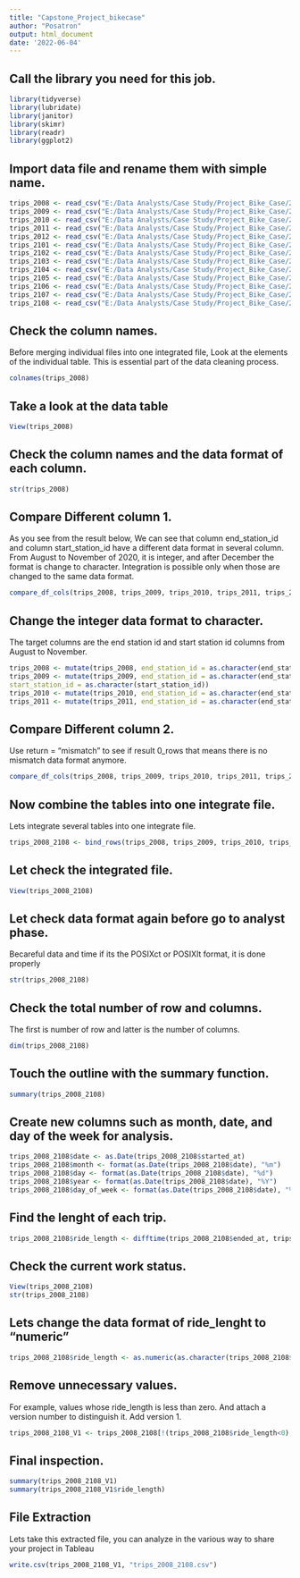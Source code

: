 ---
title: "Capstone_Project_bikecase"
author: "Posatron"
output: html_document
date: '2022-06-04'
---

## Call the library you need for this job.
```{r}
library(tidyverse)
library(lubridate)
library(janitor)
library(skimr)
library(readr)
library(ggplot2)
```

## Import data file and rename them with simple name.
```{r Import and rename}
trips_2008 <- read_csv("E:/Data Analysts/Case Study/Project_Bike_Case/202008-divvy-tripdata/202008-divvy-tripdata.csv")
trips_2009 <- read_csv("E:/Data Analysts/Case Study/Project_Bike_Case/202009-divvy-tripdata/202009-divvy-tripdata.csv")
trips_2010 <- read_csv("E:/Data Analysts/Case Study/Project_Bike_Case/202010-divvy-tripdata/202010-divvy-tripdata.csv")
trips_2011 <- read_csv("E:/Data Analysts/Case Study/Project_Bike_Case/202011-divvy-tripdata/202011-divvy-tripdata.csv")
trips_2012 <- read_csv("E:/Data Analysts/Case Study/Project_Bike_Case/202012-divvy-tripdata/202012-divvy-tripdata.csv")
trips_2101 <- read_csv("E:/Data Analysts/Case Study/Project_Bike_Case/202101-divvy-tripdata/202101-divvy-tripdata.csv")
trips_2102 <- read_csv("E:/Data Analysts/Case Study/Project_Bike_Case/202102-divvy-tripdata/202102-divvy-tripdata.csv")
trips_2103 <- read_csv("E:/Data Analysts/Case Study/Project_Bike_Case/202103-divvy-tripdata/202103-divvy-tripdata.csv")
trips_2104 <- read_csv("E:/Data Analysts/Case Study/Project_Bike_Case/202104-divvy-tripdata/202104-divvy-tripdata.csv")
trips_2105 <- read_csv("E:/Data Analysts/Case Study/Project_Bike_Case/202105-divvy-tripdata/202105-divvy-tripdata.csv")
trips_2106 <- read_csv("E:/Data Analysts/Case Study/Project_Bike_Case/202106-divvy-tripdata/202106-divvy-tripdata.csv")
trips_2107 <- read_csv("E:/Data Analysts/Case Study/Project_Bike_Case/202107-divvy-tripdata/202107-divvy-tripdata.csv")
trips_2108 <- read_csv("E:/Data Analysts/Case Study/Project_Bike_Case/202108-divvy-tripdata/202108-divvy-tripdata.csv")

```

## Check the column names.
Before merging individual files into one integrated file, Look at the elements of the individual table. This is essential part of the data cleaning process.

```{r Check the colomn names}
colnames(trips_2008)
```
## Take a look at the data table

```{r Look at the data table}
View(trips_2008)
```

## Check the column names and the data format of each column.
```{r Column names and the data Format}
str(trips_2008)
```

## Compare Different column 1.

As you see from the result below, We can see that column end_station_id and column start_station_id have a different data format in several column. From August to November of 2020, it is integer, and after December the format is change to character.
Integration is possible only when those are changed to the same data format.
```{r Compare_df_cols}
compare_df_cols(trips_2008, trips_2009, trips_2010, trips_2011, trips_2012, trips_2101, trips_2102, trips_2103, trips_2104, trips_2105, trips_2106, trips_2107, trips_2108)

```
## Change the integer data format to character.
The target columns are the end station id and start station id columns from August to November.
```{r change the data format}
trips_2008 <- mutate(trips_2008, end_station_id = as.character(end_station_id), start_station_id = as.character(start_station_id))
trips_2009 <- mutate(trips_2009, end_station_id = as.character(end_station_id),
start_station_id = as.character(start_station_id))
trips_2010 <- mutate(trips_2010, end_station_id = as.character(end_station_id), start_station_id = as.character(start_station_id))
trips_2011 <- mutate(trips_2011, end_station_id = as.character(end_station_id), start_station_id = as.character(start_station_id))
```

## Compare Different column 2.
Use return = "mismatch" to see if result 0_rows that means there is no mismatch data format anymore.
```{r}
compare_df_cols(trips_2008, trips_2009, trips_2010, trips_2011, trips_2012, trips_2101, trips_2102, trips_2103, trips_2104, trips_2105, trips_2106, trips_2107, trips_2108, return = "mismatch")
```
## Now combine the tables into one integrate file.
Lets integrate several tables into one integrate file.
```{r combine into one file.}
trips_2008_2108 <- bind_rows(trips_2008, trips_2009, trips_2010, trips_2011, trips_2012, trips_2101, trips_2102, trips_2103, trips_2104, trips_2105, trips_2106, trips_2107, trips_2108)
```
## Let check the integrated file.
```{r}
View(trips_2008_2108)
```
## Let check data format again before go to analyst phase.
Becareful data and time if its the POSIXct or POSIXlt format, it is done properly 
```{r}
str(trips_2008_2108)
```

## Check the total number of row and columns.
The first is number of row and latter is the number of columns.
```{r}
dim(trips_2008_2108)
```
## Touch the outline with the summary function.
```{r}
summary(trips_2008_2108)
```
## Create new columns such as month, date, and day of the week for analysis.
```{r Create columns as month, day, and the day of the week}
trips_2008_2108$date <- as.Date(trips_2008_2108$started_at)
trips_2008_2108$month <- format(as.Date(trips_2008_2108$date), "%m")
trips_2008_2108$day <- format(as.Date(trips_2008_2108$date), "%d")
trips_2008_2108$year <- format(as.Date(trips_2008_2108$date), "%Y")
trips_2008_2108$day_of_week <- format(as.Date(trips_2008_2108$date), "%A")

```
## Find the lenght of each trip.
```{r}
trips_2008_2108$ride_length <- difftime(trips_2008_2108$ended_at, trips_2008_2108$started_at)
```
## Check the current work status.
```{r pressure, ECHO=FALSE}
View(trips_2008_2108)
str(trips_2008_2108)

```
## Lets change the data format of ride_lenght to "numeric"

```{r}
trips_2008_2108$ride_length <- as.numeric(as.character(trips_2008_2108$ride_length))
```
## Remove unnecessary values.
For example, values whose ride_length is less than zero. 
And attach a version number to distinguish it. Add version 1.
```{r Remove unnecessary values}
trips_2008_2108_V1 <- trips_2008_2108[!(trips_2008_2108$ride_length<0),]

```
## Final inspection.
```{r pressure, echo=FALSE}
summary(trips_2008_2108_V1)
summary(trips_2008_2108_V1$ride_length)

```
## File Extraction 
Lets take this extracted file, you can analyze in the various way to share your project in Tableau
```{r}
write.csv(trips_2008_2108_V1, "trips_2008_2108.csv")
```

